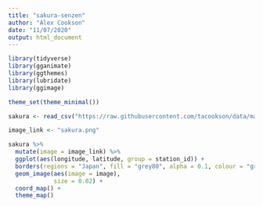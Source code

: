 ```yaml
---
title: "sakura-senzen"
author: "Alex Cookson"
date: "11/07/2020"
output: html_document
---
```


```r
library(tidyverse)
library(gganimate)
library(ggthemes)
library(lubridate)
library(ggimage)

theme_set(theme_minimal())

sakura <- read_csv("https://raw.githubusercontent.com/tacookson/data/master/sakura-flowering/sakura-modern.csv")
```

```r
image_link <- "sakura.png"

sakura %>%
  mutate(image = image_link) %>%
  ggplot(aes(longitude, latitude, group = station_id)) +
  borders(regions = "Japan", fill = "grey80", alpha = 0.1, colour = "grey80") +
  geom_image(aes(image = image),
             size = 0.02) +
  coord_map() +
  theme_map()
```

